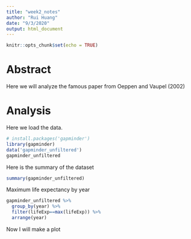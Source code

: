 ```yaml
---
title: "week2_notes"
author: "Rui Huang"
date: "9/3/2020"
output: html_document
---
```


```r
knitr::opts_chunk$set(echo = TRUE)
```

# Abstract

Here we will analyze the famous paper from Oeppen and Vaupel (2002)

# Analysis

Here we load the data.
```r
# install.packages('gapminder')
library(gapminder)
data('gapminder_unfiltered')
gapminder_unfiltered
```


Here is the summary of the dataset
```r
summary(gapminder_unfiltered)
```


Maximum life expectancy by year
```r
gapminder_unfiltered %>%
  group_by(year) %>%
  filter(lifeExp==max(lifeExp)) %>%
  arrange(year)
```


Now I will make a plot












